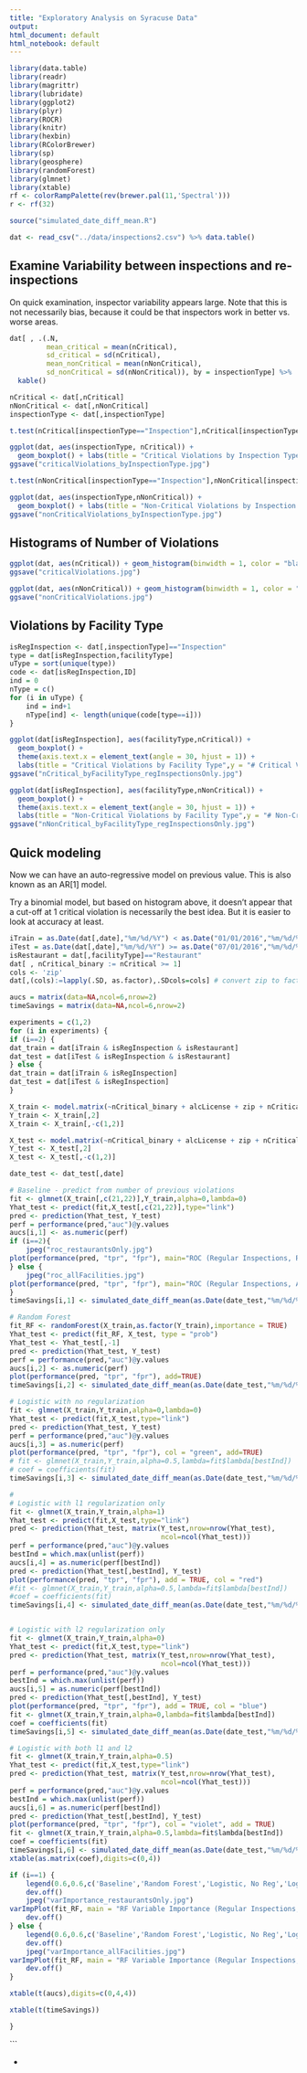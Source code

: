```yaml
---
title: "Exploratory Analysis on Syracuse Data"
output:
html_document: default
html_notebook: default
---
```



```r
library(data.table) 
library(readr)
library(magrittr)
library(lubridate)
library(ggplot2)
library(plyr)
library(ROCR)
library(knitr)
library(hexbin)
library(RColorBrewer)
library(sp)
library(geosphere)
library(randomForest)
library(glmnet)
library(xtable)
rf <- colorRampPalette(rev(brewer.pal(11,'Spectral')))
r <- rf(32)

source("simulated_date_diff_mean.R")
```

```r
dat <- read_csv("../data/inspections2.csv") %>% data.table()
```

## Examine Variability between inspections and re-inspections

On quick examination, inspector variability appears large. Note that this is 
not necessarily bias, because it could be that inspectors work in better vs. 
worse areas. 

```r
dat[ , .(.N,
         mean_critical = mean(nCritical),
         sd_critical = sd(nCritical),
         mean_nonCritical = mean(nNonCritical),
         sd_nonCritical = sd(nNonCritical)), by = inspectionType] %>% 
  kable()

nCritical <- dat[,nCritical]
nNonCritical <- dat[,nNonCritical]
inspectionType <- dat[,inspectionType]

t.test(nCritical[inspectionType=="Inspection"],nCritical[inspectionType=="Re-Inspection"])

ggplot(dat, aes(inspectionType, nCritical)) + 
  geom_boxplot() + labs(title = "Critical Violations by Inspection Type", y = "# Critical Violations", x = "Inspection Type")
ggsave("criticalViolations_byInspectionType.jpg")

t.test(nNonCritical[inspectionType=="Inspection"],nNonCritical[inspectionType=="Re-Inspection"])

ggplot(dat, aes(inspectionType,nNonCritical)) + 
  geom_boxplot() + labs(title = "Non-Critical Violations by Inspection Type", y = "# Non-Critical Violations", x = "Inspection Type")
ggsave("nonCriticalViolations_byInspectionType.jpg")

```

## Histograms of Number of Violations

```r

ggplot(dat, aes(nCritical)) + geom_histogram(binwidth = 1, color = "black",fill = "lightblue") + labs(title = "Critical Violations Histogram",x = "Number of Critical Violations",y = "Number of Inspections")
ggsave("criticalViolations.jpg")

ggplot(dat, aes(nNonCritical)) + geom_histogram(binwidth = 1, color = "black",fill = "lightblue") + labs(title = "Non-Critical Violations Histogram",x = "Number of Non-Critical Violations",y = "Number of Inspections")
ggsave("nonCriticalViolations.jpg")
```

## Violations by Facility Type 

```r
isRegInspection <- dat[,inspectionType]=="Inspection"
type = dat[isRegInspection,facilityType]
uType = sort(unique(type))
code <- dat[isRegInspection,ID]
ind = 0
nType = c()
for (i in uType) {
    ind = ind+1
    nType[ind] <- length(unique(code[type==i]))
}

ggplot(dat[isRegInspection], aes(facilityType,nCritical)) +
  geom_boxplot() + 
  theme(axis.text.x = element_text(angle = 30, hjust = 1)) + 
  labs(title = "Critical Violations by Facility Type",y = "# Critical Violations",x="")
ggsave("nCritical_byFacilityType_regInspectionsOnly.jpg")

ggplot(dat[isRegInspection], aes(facilityType,nNonCritical)) +
  geom_boxplot() + 
  theme(axis.text.x = element_text(angle = 30, hjust = 1)) + 
  labs(title = "Non-Critical Violations by Facility Type",y = "# Non-Critical Violations",x="")
ggsave("nNonCritical_byFacilityType_regInspectionsOnly.jpg")
```

## Quick modeling 

Now we can have an auto-regressive model on previous value. This is also 
known as an AR[1] model. 

Try a binomial model, but based on histogram above, it doesn't appear that 
a cut-off at 1 critical violation is necessarily the best idea. But it is easier
to look at accuracy at least. 

```r
iTrain = as.Date(dat[,date],"%m/%d/%Y") < as.Date("01/01/2016","%m/%d/%Y") #dat[,isTest]==FALSE
iTest = as.Date(dat[,date],"%m/%d/%Y") >= as.Date("07/01/2016","%m/%d/%Y") #dat[,isTest]==TRUE
isRestaurant = dat[,facilityType]=="Restaurant"
dat[ , nCritical_binary := nCritical >= 1]
cols <- 'zip'
dat[,(cols):=lapply(.SD, as.factor),.SDcols=cols] # convert zip to factor

aucs = matrix(data=NA,ncol=6,nrow=2)
timeSavings = matrix(data=NA,ncol=6,nrow=2)

experiments = c(1,2)
for (i in experiments) {
if (i==2) {
dat_train = dat[iTrain & isRegInspection & isRestaurant]
dat_test = dat[iTest & isRegInspection & isRestaurant]
} else {
dat_train = dat[iTrain & isRegInspection]
dat_test = dat[iTest & isRegInspection]
}

X_train <- model.matrix(~nCritical_binary + alcLicense + zip + nCritical_prev + nNonCritical_prev + daysTilExp + daysSincePrev + avg_neighbor_num_critical + avg_neighbor_num_non_critical, dat_train)
Y_train <- X_train[,2]
X_train <- X_train[,-c(1,2)]

X_test <- model.matrix(~nCritical_binary + alcLicense + zip + nCritical_prev + nNonCritical_prev + daysTilExp + daysSincePrev + avg_neighbor_num_critical + avg_neighbor_num_non_critical, dat_test)
Y_test <- X_test[,2]
X_test <- X_test[,-c(1,2)]

date_test <- dat_test[,date]

# Baseline - predict from number of previous violations
fit <- glmnet(X_train[,c(21,22)],Y_train,alpha=0,lambda=0)
Yhat_test <- predict(fit,X_test[,c(21,22)],type="link")
pred <- prediction(Yhat_test, Y_test)
perf = performance(pred,"auc")@y.values
aucs[i,1] <- as.numeric(perf)
if (i==2){
    jpeg("roc_restaurantsOnly.jpg")
plot(performance(pred, "tpr", "fpr"), main="ROC (Regular Inspections, Restaurants Only)", lty = 2)
} else {
    jpeg("roc_allFacilities.jpg")
plot(performance(pred, "tpr", "fpr"), main="ROC (Regular Inspections, All Facilities)", lty = 2)
}
timeSavings[i,1] <- simulated_date_diff_mean(as.Date(date_test,"%m/%d/%Y"),as.numeric(Yhat_test),Y_test)

# Random Forest
fit_RF <- randomForest(X_train,as.factor(Y_train),importance = TRUE)
Yhat_test <- predict(fit_RF, X_test, type = "prob")
Yhat_test <- Yhat_test[,-1]
pred <- prediction(Yhat_test, Y_test)
perf = performance(pred,"auc")@y.values
aucs[i,2] <- as.numeric(perf)
plot(performance(pred, "tpr", "fpr"), add=TRUE)
timeSavings[i,2] <- simulated_date_diff_mean(as.Date(date_test,"%m/%d/%Y"),as.numeric(Yhat_test),Y_test)

# Logistic with no regularization
fit <- glmnet(X_train,Y_train,alpha=0,lambda=0)
Yhat_test <- predict(fit,X_test,type="link")
pred <- prediction(Yhat_test, Y_test)
perf = performance(pred,"auc")@y.values
aucs[i,3] = as.numeric(perf)
plot(performance(pred, "tpr", "fpr"), col = "green", add=TRUE)
# fit <- glmnet(X_train,Y_train,alpha=0.5,lambda=fit$lambda[bestInd])
# coef = coefficients(fit)
timeSavings[i,3] <- simulated_date_diff_mean(as.Date(date_test,"%m/%d/%Y"),as.numeric(Yhat_test),Y_test)

# 
# Logistic with l1 regularization only
fit <- glmnet(X_train,Y_train,alpha=1)
Yhat_test <- predict(fit,X_test,type="link")
pred <- prediction(Yhat_test, matrix(Y_test,nrow=nrow(Yhat_test),
                                     ncol=ncol(Yhat_test)))
perf = performance(pred,"auc")@y.values
bestInd = which.max(unlist(perf))
aucs[i,4] = as.numeric(perf[bestInd])
pred <- prediction(Yhat_test[,bestInd], Y_test)
plot(performance(pred, "tpr", "fpr"), add = TRUE, col = "red")
#fit <- glmnet(X_train,Y_train,alpha=0.5,lambda=fit$lambda[bestInd])
#coef = coefficients(fit)
timeSavings[i,4] <- simulated_date_diff_mean(as.Date(date_test,"%m/%d/%Y"),as.numeric(Yhat_test[,bestInd]),Y_test)


# Logistic with l2 regularization only
fit <- glmnet(X_train,Y_train,alpha=0)
Yhat_test <- predict(fit,X_test,type="link")
pred <- prediction(Yhat_test, matrix(Y_test,nrow=nrow(Yhat_test),
                                     ncol=ncol(Yhat_test)))
perf = performance(pred,"auc")@y.values
bestInd = which.max(unlist(perf))
aucs[i,5] = as.numeric(perf[bestInd])
pred <- prediction(Yhat_test[,bestInd], Y_test)
plot(performance(pred, "tpr", "fpr"), add = TRUE, col = "blue")
fit <- glmnet(X_train,Y_train,alpha=0,lambda=fit$lambda[bestInd])
coef = coefficients(fit)
timeSavings[i,5] <- simulated_date_diff_mean(as.Date(date_test,"%m/%d/%Y"),as.numeric(Yhat_test[,bestInd]),Y_test)

# Logistic with both l1 and l2
fit <- glmnet(X_train,Y_train,alpha=0.5)
Yhat_test <- predict(fit,X_test,type="link")
pred <- prediction(Yhat_test, matrix(Y_test,nrow=nrow(Yhat_test),
                                     ncol=ncol(Yhat_test)))
perf = performance(pred,"auc")@y.values
bestInd = which.max(unlist(perf))
aucs[i,6] = as.numeric(perf[bestInd])
pred <- prediction(Yhat_test[,bestInd], Y_test)
plot(performance(pred, "tpr", "fpr"), col = "violet", add = TRUE)
fit <- glmnet(X_train,Y_train,alpha=0.5,lambda=fit$lambda[bestInd])
coef = coefficients(fit)
timeSavings[i,6] <- simulated_date_diff_mean(as.Date(date_test,"%m/%d/%Y"),as.numeric(Yhat_test[,bestInd]),Y_test)
xtable(as.matrix(coef),digits=c(0,4))

if (i==1) {
    legend(0.6,0.6,c('Baseline','Random Forest','Logistic, No Reg','Logistic, L1 Reg','Logistic, L2 Reg','Logistic, L1+L2 Reg'),col=c('black','black','green','red','blue','violet'),lty=c(2,1,1,1,1,1))
    dev.off()
    jpeg("varImportance_restaurantsOnly.jpg")
varImpPlot(fit_RF, main = "RF Variable Importance (Regular Inspections, Restaurants Only)", cex = 0.75)
    dev.off()
} else {
    legend(0.6,0.6,c('Baseline','Random Forest','Logistic, No Reg','Logistic, L1 Reg','Logistic, L2 Reg','Logistic, L1+L2 Reg'),col=c('black','black','green','red','blue','violet'),lty=c(2,1,1,1,1,1))
    dev.off()
    jpeg("varImportance_allFacilities.jpg")
varImpPlot(fit_RF, main = "RF Variable Importance (Regular Inspections, All Facilities)", cex = 0.75)
    dev.off()
}

xtable(t(aucs),digits=c(0,4,4))

xtable(t(timeSavings))

}
```

```

- 